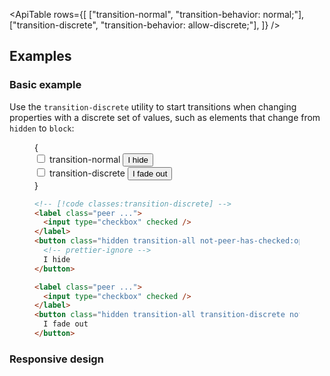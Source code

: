


<ApiTable
  rows={[
    ["transition-normal", "transition-behavior: normal;"],
    ["transition-discrete", "transition-behavior: allow-discrete;"],
  ]}
/>

## Examples

### Basic example

Use the `transition-discrete` utility to start transitions when changing properties with a discrete set of values, such as elements that change from `hidden` to `block`:

<Figure hint="Interact with the checkboxes to see the expected behavior">

<Example>
  {
    <div className="flex flex-col justify-around gap-8 text-sm leading-6 font-bold text-white sm:flex-row sm:gap-0">
      <div className="flex shrink-0 flex-col items-center sm:w-1/2">
        <label className="peer mb-3 inline-flex gap-2 text-center font-mono text-xs font-medium text-gray-500 select-none dark:text-gray-400">
          <input type="checkbox" defaultChecked />
          transition-normal
        </label>
        <button className="hidden rounded-md bg-violet-500 px-4 py-2 text-sm font-semibold text-white transition-all transition-normal duration-300 not-peer-has-checked:opacity-0 peer-has-checked:block">
          I hide
        </button>
      </div>
      <div className="flex shrink-0 flex-col items-center sm:w-1/2">
        <label className="peer mb-3 inline-flex gap-2 text-center font-mono text-xs font-medium text-gray-500 select-none dark:text-gray-400">
          <input type="checkbox" defaultChecked />
          transition-discrete
        </label>
        <button className="hidden rounded-md bg-violet-500 px-4 py-2 text-sm font-semibold text-white transition-all transition-discrete duration-300 not-peer-has-checked:opacity-0 peer-has-checked:block">
          I fade out
        </button>
      </div>
    </div>
  }
</Example>

```html
<!-- [!code classes:transition-discrete] -->
<label class="peer ...">
  <input type="checkbox" checked />
</label>
<button class="hidden transition-all not-peer-has-checked:opacity-0 peer-has-checked:block ...">
  <!-- prettier-ignore -->
  I hide
</button>

<label class="peer ...">
  <input type="checkbox" checked />
</label>
<button class="hidden transition-all transition-discrete not-peer-has-checked:opacity-0 peer-has-checked:block ...">
  I fade out
</button>
```

</Figure>

### Responsive design

<ResponsiveDesign
  element="button"
  property="transition-behavior"
  defaultClass="transition-discrete"
  featuredClass="transition-normal"
/>




